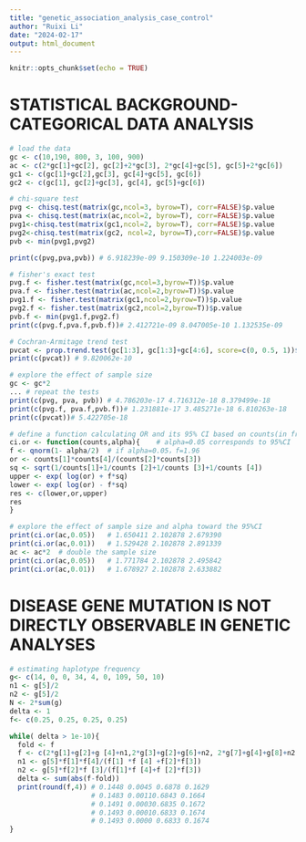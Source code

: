 ```yaml
---
title: "genetic_association_analysis_case_control"
author: "Ruixi Li"
date: "2024-02-17"
output: html_document
---
```


```r
knitr::opts_chunk$set(echo = TRUE)
```


# STATISTICAL BACKGROUND-CATEGORICAL DATA ANALYSIS

```r

# load the data
gc <- c(10,190, 800, 3, 100, 900)
ac <- c(2*gc[1]+gc[2], gc[2]+2*gc[3], 2*gc[4]+gc[5], gc[5]+2*gc[6]) 
gc1 <- c(gc[1]+gc[2],gc[3], gc[4]+gc[5], gc[6]) 
gc2 <- c(gc[1], gc[2]+gc[3], gc[4], gc[5]+gc[6])

# chi-square test
pvg <- chisq.test(matrix(gc,ncol=3, byrow=T), corr=FALSE)$p.value 
pva <- chisq.test(matrix(ac,ncol=2, byrow=T), corr=FALSE)$p.value 
pvg1<-chisq.test(matrix(gc1,ncol=2, byrow=T), corr=FALSE)$p.value 
pvg2<-chisq.test(matrix(gc2, ncol=2, byrow=T),corr=FALSE)$p.value 
pvb <- min(pvg1,pvg2)

print(c(pvg,pva,pvb)) # 6.918239e-09 9.150309e-10 1.224003e-09 

# fisher's exact test
pvg.f <- fisher.test(matrix(gc,ncol=3,byrow=T))$p.value 
pva.f <- fisher.test(matrix(ac,ncol=2,byrow=T))$p.value 
pvg1.f <- fisher.test(matrix(gc1,ncol=2,byrow=T))$p.value 
pvg2.f <- fisher.test(matrix(gc2,ncol=2,byrow=T))$p.value 
pvb.f <- min(pvg1.f,pvg2.f)
print(c(pvg.f,pva.f,pvb.f))# 2.412721e-09 8.047005e-10 1.132535e-09

# Cochran-Armitage trend test
pvcat <- prop.trend.test(gc[1:3], gc[1:3]+gc[4:6], score=c(0, 0.5, 1))$p.value 
print(c(pvcat)) # 9.820062e-10

# explore the effect of sample size
gc <- gc*2
...	# repeat the tests	
print(c(pvg, pva, pvb))	# 4.786203e-17 4.716312e-18 8.379499e-18	
print(c(pvg.f, pva.f,pvb.f))# 1.231881e-17 3.485271e-18 6.810263e-18 
print(c(pvcat))# 5.422705e-18
```



```r
# define a function calculating OR and its 95% CI based on counts(in frequency tables) and alpha
ci.or <- function(counts,alpha){	# alpha=0.05 corresponds to 95%CI	
f <- qnorm(1- alpha/2)	# if alpha=0.05，f=1.96	
or <- counts[1]*counts[4]/(counts[2]*counts[3])
sq <- sqrt(1/counts[1]+1/counts [2]+1/counts [3]+1/counts [4]) 
upper <- exp( log(or) + f*sq) 
lower <- exp( log(or) - f*sq) 
res <- c(lower,or,upper) 
res
}

# explore the effect of sample size and alpha toward the 95%CI
print(ci.or(ac,0.05))	# 1.650411 2.102878 2.679390	
print(ci.or(ac,0.01))	# 1.529428 2.102878 2.891339	
ac <- ac*2	# double the sample size	
print(ci.or(ac,0.05))	# 1.771784 2.102878 2.495842	
print(ci.or(ac,0.01))	# 1.678927 2.102878 2.633882

```

# DISEASE GENE MUTATION IS NOT DIRECTLY OBSERVABLE IN GENETIC ANALYSES

```r
# estimating haplotype frequency
g<- c(14, 0, 0, 34, 4, 0, 109, 50, 10) 
n1 <- g[5]/2 
n2 <- g[5]/2 
N <- 2*sum(g)
delta <- 1
f<- c(0.25, 0.25, 0.25, 0.25)

while( delta > 1e-10){ 
  fold <- f
  f <- c(2*g[1]+g[2]+g [4]+n1,2*g[3]+g[2]+g[6]+n2, 2*g[7]+g[4]+g[8]+n2, 2*g[9]+g [6]+g[8]+n1)/N 
  n1 <- g[5]*f[1]*f[4]/(f[1] *f [4] +f[2]*f[3]) 
  n2 <- g[5]*f[2]*f [3]/(f[1]*f [4]+f [2]*f[3]) 
  delta <- sum(abs(f-fold))
  print(round(f,4)) # 0.1448 0.0045 0.6878 0.1629
                    # 0.1483 0.00110.6843 0.1664
                    # 0.1491 0.00030.6835 0.1672
                    # 0.1493 0.00010.6833 0.1674
                    # 0.1493 0.0000 0.6833 0.1674
}
```

